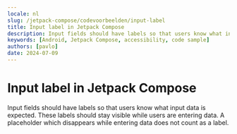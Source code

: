 ```yaml
---
locale: nl
slug: /jetpack-compose/codevoorbeelden/input-label
title: Input label in Jetpack Compose
description: Input fields should have labels so that users know what input data is expected.
keywords: [Android, Jetpack Compose, accessibility, code sample]
authors: [pavlo]
date: 2024-07-09
---
```


# Input label in Jetpack Compose

Input fields should have labels so that users know what input data is expected. These labels should stay visible while users are entering data. A placeholder which disappears while entering data does not count as a label.

<CodeSample id="input-label" framework="jetpack-compose" locale="nl"/>
